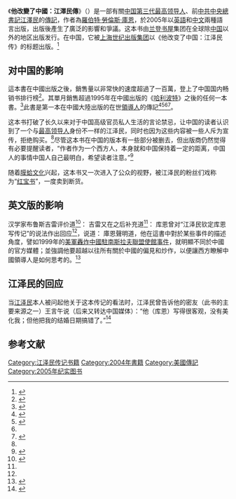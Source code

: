 {{Infobox book 
|name          = 他改变了中国：江泽民传
|image         = File:The_Man_Who_Changed_China.jpg
|caption = 
|author        = [[羅伯特·勞倫斯·庫恩|羅伯特·勞倫斯·庫恩]]
|illustrator   = 
|country       = 
|language      = [[英语|英语]]、[[中文|中文]]
|subject       = 政治家传记
|genre         = 专刊
|publisher     = 纽约皇冠出版社 
|release_date  = 2005（中国大陆）、2004（其他国家或地区）
|pages         = 720页
|isbn          = 1400054745
|dewey         = 908
}}
《'''他改變了中國：江澤民傳'''》（{{lang-en|''The Man Who Changed China: The Life and Legacy of Jiang Zemin''}}）是一部有關[[中华人民共和国|中国]][[中华人民共和国最高领导人|第三代最高领导人]]、前[[中国共产党中央委员会总书记|中共中央總書記]][[江澤民|江澤民]]的[[傳記|傳記]]，作者為[[羅伯特·勞倫斯·庫恩|羅伯特·勞倫斯·庫恩]]，於2005年以[[英語|英語]]和[[中文|中文]]兩種語言出版，出版後產生了廣泛的影響和爭議。这本书由[[兰登书屋|兰登书屋]]集团在全球除[[中华人民共和国|中国]]以外的地区出版发行。在中国，它被[[上海世纪出版集团|上海世纪出版集团]]以《他改变了中国：江泽民传》的标题出版。<ref>{{cite web|url=http://www.amazon.com/Man-Who-Changed-China-Legacy/dp/1400054745/ref=la_B001H6KWTK_1_6?s=books&ie=UTF8&qid=1445659957&sr=1-6 |title=The Man Who Changed China |publisher=Amazon.com |date= |accessdate=2021-01-20}}</ref>

==对中国的影响==
這本書在中國出版之後，銷售量以非常快的速度超過了一百萬，登上了中国国内畅销书排行榜<ref>{{cite news|title=《江澤民傳》登上暢銷書排行榜 已預售100萬冊|url=http://news.sina.com.cn/c/2005-02-26/09475209796s.shtml|date=2005-02-26|publisher=新浪網|accessdate=2016-09-18|archive-date=2019-05-12|archive-url=https://web.archive.org/web/20190512133656/http://news.sina.com.cn/c/2005-02-26/09475209796s.shtml|dead-url=no}}</ref>。其單月銷售超過1995年在中國出版的《[[哈利波特|哈利波特]]》之後的任何一本書。<ref name="+1s">{{cite news|title=A U.S. Flop, American's Book On Jiang Zemin Wows China|url=http://www.wsj.com/articles/SB111030871820973668|date=2005-03-09|publisher=The Wall Street Journal|accessdate=2016-09-18|archive-date=2020-08-07|archive-url=https://web.archive.org/web/20200807030506/https://www.wsj.com/articles/SB111030871820973668|dead-url=no}}</ref>此書是第一本在中國大陸出版的在世[[黨和國家領導人|領導人]]的傳記<ref>{{cite news|title=由美國作家庫恩撰寫 內地首次翻譯引進江澤民傳|url=http://news.sina.com.cn/c/2005-02-04/08115041318s.shtml|date=2005-02-04|publisher=新浪網|accessdate=2016-09-18|archive-date=2019-05-12|archive-url=https://web.archive.org/web/20190512050134/http://news.sina.com.cn/c/2005-02-04/08115041318s.shtml|dead-url=no}}</ref><ref>{{cite news|url=http://news.sina.com.cn/c/2005-02-18/09125865426.shtml|title=《江澤民傳》成為熱門暢銷書 披露珍貴史實(圖)|publisher=新浪網|accessdate=2016-09-18|archive-date=2019-05-12|archive-url=https://web.archive.org/web/20190512185248/http://news.sina.com.cn/c/2005-02-18/09125865426.shtml|dead-url=no}}</ref><ref name="+1s" /><ref name="+2s">{{cite news|url=http://www.washingtonpost.com/wp-dyn/content/article/2005/03/25/AR2005032507403.html|title=In China, Two Books but One Party|date=2005-03-12|publisher=The Wall Street Journal|accessdate=2016-09-18|archive-date=2017-09-21|archive-url=https://web.archive.org/web/20170921001834/http://www.washingtonpost.com/wp-dyn/content/article/2005/03/25/AR2005032507403.html|dead-url=no}}</ref>。

这本书打破了长久以来对于中国高级官员私人生活的言论禁忌，让中国的读者认识到了一个与[[最高领导人|最高领导人]]身份不一样的江泽民，同时也因为这些内容被一些人斥为宣传，拒绝购买。<ref name="+2s" />尽管这本书在中国的版本有一些部分被删去，但出版商仍然觉得有必要提醒读者，“作者作为一个西方人，本身就和中国保持着一定的距离，中国人的事情中国人自己最明白，希望读者注意。”<ref>{{cite news|url=http://www.worldlibrary.org/articles/eng/The_Man_Who_Changed_China|title=The Man Who Changed China  World Public Library - eBooks|accessdate=2016-09-18|archive-date=2019-09-17|archive-url=https://web.archive.org/web/20190917013530/http://www.worldlibrary.org/articles/eng/The_Man_Who_Changed_China|dead-url=no}}</ref>

随着[[膜蛤文化|膜蛤文化]]兴起，这本书又一次进入了公众的视野，被江泽民的粉丝们戏称为“[[红宝书|红宝书]]”，一度卖到断货。

==英文版的影响==
汉学家布鲁斯吉雷评价道<ref name="inchinas">{{cite news|url=https://www.foreignaffairs.com/reviews/review-essay/2005-09-01/chinas-own-eyes|title=September/October 2005 issue of ''Foreign Affairs''|accessdate=2016-09-18|archive-date=2020-09-23|archive-url=https://web.archive.org/web/20200923131314/https://www.foreignaffairs.com/reviews/review-essay/2005-09-01/chinas-own-eyes|dead-url=no}}{{paywall}}</ref>：
{{quote|中國各屆領導人中，[[毛澤東|毛澤東]]選擇了一個[[美國共產黨|美國共產黨]]——[[埃德加·斯诺|愛德華‧斯諾]]來為他寫自傳；而江澤民選擇了庫恩，美國商業精英中的一員來寫他的自傳。崇尚科學、有較高的文化水平、有商業熱心的投資銀行家庫恩或許能代表1989年以來席捲中國的新[[意識形態|意識形態]]。}}
吉雷又在之后补充道<ref name="inchinas" />：
{{quote|没有什么比这本书的发行更好地象征以江泽民为核心的[[中国共产党集体领导制度|中共第三代领导集体]]向[[右翼|右翼]]独裁政权的过渡和发展。他们每年都在蚕食毛、邓留下的[[社会主义|社会主义]]遗产。}}
库恩曾对“江泽民钦定库恩写传记”的说法作出回应<ref name="onecountry" />，说道：
{{quote|……事實幾乎和這個說法完全相反。不是江澤民選擇了我；而是我選擇了江澤民。要寫這本書是我的想法，我的计划是以寫這本書作為窗口跟蹤十年動亂給中國造成的創傷，同時也對中國這十幾年的混亂和發展進行瞭解。我雖然求助其他人進行翻譯研究，但我保持絕對的編輯權，作出絕大部分編輯決定。…}}
庫恩聲明道，他在這書中對於某些事件的描述角度，譬如1999年的[[美軍轟炸中國駐南斯拉夫聯盟使館事件|美軍轟炸中國駐南斯拉夫聯盟使館事件]]，就明顯不同於中國的官方媒體；並強調他要超越以往所有關於中國的偏見和炒作，以便讓西方瞭解中國領導人是如何思考的。<ref name="onecountry">{{cite news|url=https://www.foreignaffairs.com/articles/asia/2006-01-01/one-country-two-prisms|title=One Country, Two Prisms : Foreign Affairs|accessdate=2016-09-18|archive-date=2020-08-06|archive-url=https://web.archive.org/web/20200806192419/https://www.foreignaffairs.com/articles/asia/2006-01-01/one-country-two-prisms|dead-url=no}}{{paywall}}</ref>

==江泽民的回应==
当[[江泽民|江泽民]]本人被问起他关于这本传记的看法时，江泽民曾告诉他的密友（此书的主要来源之一）王言午说（后来又转达中国媒体）：“他（库恩）写得很客观，没有美化我；但他把我的结婚日期搞错了。”<ref>{{cite news|url=http://www.infzm.com/content/23520|title=【5个西方人的中国因缘】“真实才是最重要的”——《江泽民传》、《中国30年》作者库恩|publisher=南方周末|date=2009-02-11|deadurl=yes|archiveurl=https://web.archive.org/web/20161011145611/http://www.infzm.com/content/23520|archivedate=2016-10-11|accessdate=2016-09-19}}</ref>

==参考文献==
{{Reflist|2}}
{{维基语录}}

{{authority control}}
{{DEFAULTSORT:Man Who Changed China, The}}
[[Category:江泽民传记书籍|Category:江泽民传记书籍]]
[[Category:2004年書籍|Category:2004年書籍]]
[[Category:美國傳記|Category:美國傳記]]
[[Category:2005年纪实图书|Category:2005年纪实图书]]